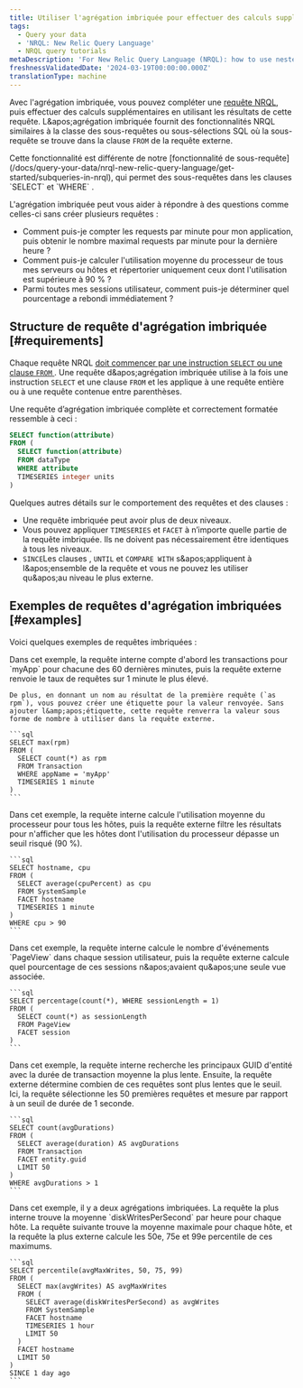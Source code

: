 ```yaml
---
title: Utiliser l'agrégation imbriquée pour effectuer des calculs supplémentaires
tags:
  - Query your data
  - 'NRQL: New Relic Query Language'
  - NRQL query tutorials
metaDescription: 'For New Relic Query Language (NRQL): how to use nested aggregation to understand how many users complete a set of steps in a procedure.'
freshnessValidatedDate: '2024-03-19T00:00:00.000Z'
translationType: machine
---
```


Avec l'agrégation imbriquée, vous pouvez compléter une [requête NRQL](/docs/query-data/nrql-new-relic-query-language/getting-started/introduction-nrql), puis effectuer des calculs supplémentaires en utilisant les résultats de cette requête. L&amp;apos;agrégation imbriquée fournit des fonctionnalités NRQL similaires à la classe des sous-requêtes ou sous-sélections SQL où la sous-requête se trouve dans la clause `FROM` de la requête externe.

<Callout variant="tip">
  Cette fonctionnalité est différente de notre [fonctionnalité de sous-requête](/docs/query-your-data/nrql-new-relic-query-language/get-started/subqueries-in-nrql), qui permet des sous-requêtes dans les clauses `SELECT` et `WHERE` .
</Callout>

L'agrégation imbriquée peut vous aider à répondre à des questions comme celles-ci sans créer plusieurs requêtes :

* Comment puis-je compter les requests par minute pour mon application, puis obtenir le nombre maximal requests par minute pour la dernière heure ?
* Comment puis-je calculer l'utilisation moyenne du processeur de tous mes serveurs ou hôtes et répertorier uniquement ceux dont l'utilisation est supérieure à 90 % ?
* Parmi toutes mes sessions utilisateur, comment puis-je déterminer quel pourcentage a rebondi immédiatement ?

## Structure de requête d'agrégation imbriquée [#requirements]

Chaque requête NRQL [doit commencer par une instruction `SELECT` ou une clause `FROM` ](/docs/query-data/nrql-new-relic-query-language/getting-started/nrql-syntax-clauses-functions). Une requête d&amp;apos;agrégation imbriquée utilise à la fois une instruction `SELECT` et une clause `FROM` et les applique à une requête entière ou à une requête contenue entre parenthèses.

Une requête d’agrégation imbriquée complète et correctement formatée ressemble à ceci :

```sql
SELECT function(attribute)
FROM (
  SELECT function(attribute)
  FROM dataType
  WHERE attribute
  TIMESERIES integer units
)
```

Quelques autres détails sur le comportement des requêtes et des clauses :

* Une requête imbriquée peut avoir plus de deux niveaux.
* Vous pouvez appliquer `TIMESERIES` et `FACET` à n’importe quelle partie de la requête imbriquée. Ils ne doivent pas nécessairement être identiques à tous les niveaux.
* `SINCE`Les clauses , `UNTIL` et `COMPARE WITH` s&amp;apos;appliquent à l&amp;apos;ensemble de la requête et vous ne pouvez les utiliser qu&amp;apos;au niveau le plus externe.

## Exemples de requêtes d'agrégation imbriquées [#examples]

Voici quelques exemples de requêtes imbriquées :

<CollapserGroup>
  <Collapser id="total-tx" title="Nombre total de transactions et taux de réponse le plus élevé en une minute">
    Dans cet exemple, la requête interne compte d'abord les transactions pour `myApp` pour chacune des 60 dernières minutes, puis la requête externe renvoie le taux de requêtes sur 1 minute le plus élevé.

    De plus, en donnant un nom au résultat de la première requête (`as rpm`), vous pouvez créer une étiquette pour la valeur renvoyée. Sans ajouter l&amp;apos;étiquette, cette requête renverra la valeur sous forme de nombre à utiliser dans la requête externe.

    ```sql
    SELECT max(rpm)
    FROM (
      SELECT count(*) as rpm
      FROM Transaction
      WHERE appName = 'myApp'
      TIMESERIES 1 minute
    )
    ```
  </Collapser>

  <Collapser id="avg-cpu" title="Utilisation moyenne du processeur et utilisation du processeur supérieure à 90 %">
    Dans cet exemple, la requête interne calcule l'utilisation moyenne du processeur pour tous les hôtes, puis la requête externe filtre les résultats pour n'afficher que les hôtes dont l'utilisation du processeur dépasse un seuil risqué (90 %).

    ```sql
    SELECT hostname, cpu
    FROM (
      SELECT average(cpuPercent) as cpu
      FROM SystemSample
      FACET hostname
      TIMESERIES 1 minute
    )
    WHERE cpu > 90
    ```
  </Collapser>

  <Collapser id="pageviews" title="Pages vues dans chaque session utilisateur et nombre de sessions avec une seule page vue">
    Dans cet exemple, la requête interne calcule le nombre d'événements `PageView` dans chaque session utilisateur, puis la requête externe calcule quel pourcentage de ces sessions n&amp;apos;avaient qu&amp;apos;une seule vue associée.

    ```sql
    SELECT percentage(count(*), WHERE sessionLength = 1)
    FROM (
      SELECT count(*) as sessionLength
      FROM PageView
      FACET session
    )
    ```
  </Collapser>

  <Collapser id="x-slowest-entity" title="Nombre d'entités parmi les N premières transactions qui sont plus lentes que X">
    Dans cet exemple, la requête interne recherche les principaux GUID d'entité avec la durée de transaction moyenne la plus lente. Ensuite, la requête externe détermine combien de ces requêtes sont plus lentes que le seuil. Ici, la requête sélectionne les 50 premières requêtes et mesure par rapport à un seuil de durée de 1 seconde.

    ```sql
    SELECT count(avgDurations)
    FROM (
      SELECT average(duration) AS avgDurations
      FROM Transaction
      FACET entity.guid
      LIMIT 50
    )
    WHERE avgDurations > 1
    ```
  </Collapser>

  <Collapser id="disk-writes-percentile" title="centile des hôtes avec la moyenne la plus élevée d'écritures sur disque par heure">
    Dans cet exemple, il y a deux agrégations imbriquées. La requête la plus interne trouve la moyenne `diskWritesPerSecond` par heure pour chaque hôte. La requête suivante trouve la moyenne maximale pour chaque hôte, et la requête la plus externe calcule les 50e, 75e et 99e percentile de ces maximums.

    ```sql
    SELECT percentile(avgMaxWrites, 50, 75, 99)
    FROM (
      SELECT max(avgWrites) AS avgMaxWrites
      FROM (
        SELECT average(diskWritesPerSecond) as avgWrites
        FROM SystemSample
        FACET hostname
        TIMESERIES 1 hour
        LIMIT 50
      )
      FACET hostname
      LIMIT 50
    )
    SINCE 1 day ago
    ```
  </Collapser>
</CollapserGroup>